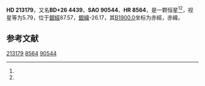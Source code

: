 {{Starbox begin
| name = HD 213179
}}
{{Starbox observe
| epoch = [[J2000.0|J2000.0]]
| constell = {{星座名待查}}<ref name=SIMBAD>{{cite web
 | url=http://simbad.u-strasbg.fr/simbad/sim-id?Ident=HR+8564
 | title =Pulsating variable Star
 | publisher=Centre de Données astronomiques de Strasbourg
 | work=SIMBAD
 | accessdate=2012-07-13}}</ref><ref name=DATA>{{cite web
 | url=http://vizier.u-strasbg.fr/viz-bin/VizieR-5?-out.add=.&-source=5050&-corr=PK=HR&-out.max=9999&HR=8564
 | title=VizieR Detailed Page
 | accessdate=2012-07-13
 | archive-date=2016-03-05
 | archive-url=https://web.archive.org/web/20160305220216/http://vizier.u-strasbg.fr/viz-bin/VizieR-5?-out.add=.&-source=5050&-corr=PK=HR&-out.max=9999&HR=8564
 | dead-url=no
 }}</ref>
| 星官 = 
| ra = {{RA|22|29|10.2}}<ref name=SIMBAD /><ref name=DATA />
| dec = {{DEC|+26|45|47}}<ref name=SIMBAD /><ref name=DATA />
| appmag_v = 5.79<ref name=SIMBAD /><ref name=DATA />
}}
{{Starbox character
| class = K2II<ref name=SIMBAD /><ref name=DATA />
| b-v = 1.25<ref name=SIMBAD /><ref name=DATA />
| u-b = <ref name=SIMBAD /><ref name=DATA />
| r-i = <ref name=SIMBAD /><ref name=DATA />
| variable = 
}}
{{Starbox astrometry
| radial_v = 
| prop_mo_ra = -45
| parallax = 
| p_error = 
}}
{{Starbox catalog
| names =BD+26 4439，[[SAO星表|SAO]] 90544，[[HD星表|HD]] 213179，[[HR星表|HR]] 8564}}
{{Starbox reference |Simbad=HR+8564}}
{{Starbox end}}

'''HD 213179'''，又名'''BD+26 4439'''，'''SAO 90544'''、'''HR 8564'''，是一颗恒星<ref name=SIMBAD /><ref name=DATA />，视星等为5.79，位于[[銀道座標系|銀經]]87.57，[[銀道座標系|銀緯]]-26.17，其[[B1900.0|B1900.0]]坐标为赤經{{RA|22|24|29}}，赤緯{{DEC|+26|-26.17|7}}。

== 参考文献 ==
{{reflist}}

{{star-stub}}

[[Category:HD和HDE天體|213179]]
[[Category:HR天體|8564]]
[[Category:SAO天體|90544]]